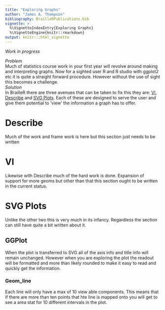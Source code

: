 ```yaml
---
title: "Exploring Graphs"
author: "James A. Thompson"
bibliography: BrailleRPublications.bib
vignette: >
  %\VignetteIndexEntry{Exploring Graphs}
  %\VignetteEngine{knitr::rmarkdown}
output: knitr:::html_vignette
---
```


_Work in progress_

*Problem*\
Much of statistics course work in your first year will revolve around making and interpreting graphs. Now for a sighted user R and R studio with ggplot2 etc it is quite a straight forward procedure. However without the use of sight this becomes a challenge.\
*Solution*\
In BrailleR there are three avenues that can be taken to fix this they are: [VI], [Describe] and [SVG Plots]. Each of these are designed to serve the user and give them potential to 'view' the information a graph has to offer.

# Describe
Much of the work and frame work is here but this section just needs to be written

# VI
Likewise with Describe much of the hard work is done. Expansion of support for more geoms but other than that this section ought to be written in the current status.

# SVG Plots
Unlike the other two this is very much in its infancy. Regardless the section can still have quite a bit written about it.

## GGPlot
When the plot is transferred to SVG all of the axis info and title info will remain unchanged.
However when you are exploring the plot the readout will be formatted and more than likely rounded to make it easy to read and quickly get the information.

### Geom_line

Each line will only have a max of 10 view able components. This means that if there are more than ten points that hte line is mapped onto you will get to see a area stat for 10 different intervals in the plot.
